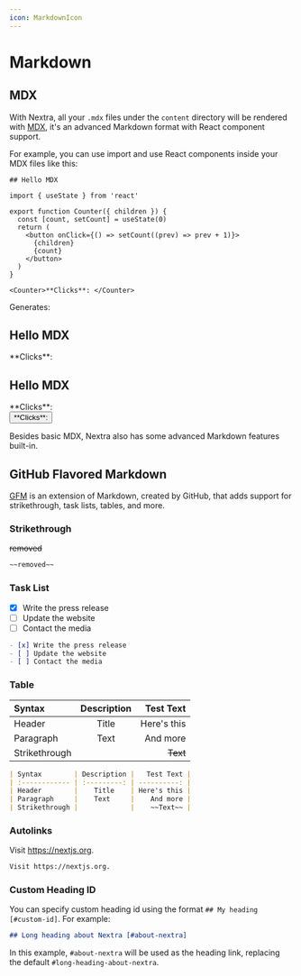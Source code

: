 ```yaml
---
icon: MarkdownIcon
---
```



# Markdown

## MDX

With Nextra, all your `.mdx` files under the `content` directory will be
rendered with [MDX](https://mdxjs.com/about), it's an advanced Markdown format
with React component support.

For example, you can use import and use React components inside your MDX files
like this:

```mdx filename="MDX"
## Hello MDX

import { useState } from 'react'

export function Counter({ children }) {
  const [count, setCount] = useState(0)
  return (
    <button onClick={() => setCount((prev) => prev + 1)}>
      {children}
      {count}
    </button>
  )
}

<Counter>**Clicks**: </Counter>
```

Generates:

<Shadow mode="open" className="nextra-border mt-6 rounded-xl border p-4">
  <h2>Hello MDX</h2>
  <Counter>**Clicks**: </Counter>
</Shadow>

<div className="nextra-border mt-6 rounded-xl border p-4">
  <h2>Hello MDX</h2>
  <Counter>**Clicks**: </Counter>
</div>

<Shadow mode="open">
  <button>**Clicks**: </button>
</Shadow>

Besides basic MDX, Nextra also has some advanced Markdown features built-in.

## GitHub Flavored Markdown

[GFM](https://github.github.com/gfm) is an extension of Markdown, created by
GitHub, that adds support for strikethrough, task lists, tables, and more.

### Strikethrough

~~removed~~

```md filename="Markdown"
~~removed~~
```

### Task List

- [x] Write the press release
- [ ] Update the website
- [ ] Contact the media

```md filename="Markdown"
- [x] Write the press release
- [ ] Update the website
- [ ] Contact the media
```

### Table

| Syntax        | Description |   Test Text |
| :------------ | :---------: | ----------: |
| Header        |    Title    | Here's this |
| Paragraph     |    Text     |    And more |
| Strikethrough |             |    ~~Text~~ |

```md filename="Markdown"
| Syntax        | Description |   Test Text |
| :------------ | :---------: | ----------: |
| Header        |    Title    | Here's this |
| Paragraph     |    Text     |    And more |
| Strikethrough |             |    ~~Text~~ |
```

### Autolinks

Visit https://nextjs.org.

```md
Visit https://nextjs.org.
```

### Custom Heading ID

You can specify custom heading id using the format `## My heading [#custom-id]`.
For example:

```md filename="Markdown"
## Long heading about Nextra [#about-nextra]
```

In this example, `#about-nextra` will be used as the heading link, replacing the
default `#long-heading-about-nextra`.

